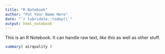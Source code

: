```yaml
---
title: "R Notebook"
author: "Put Your Name Here"
date: "`r lubridate::today()`"
output: html_notebook
---
```



This is an R Notebook.  It can handle raw text, *like this* as well as other stuff.

```r
summary( airquality )
```

